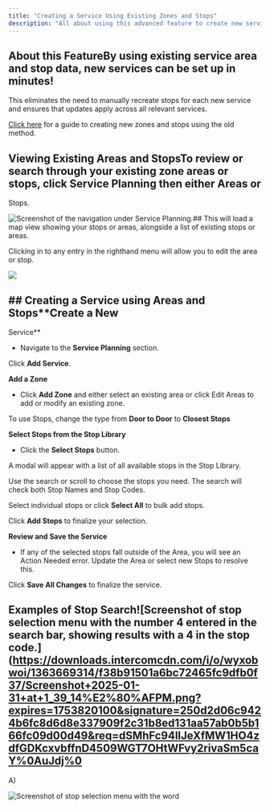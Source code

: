 ```yaml
---
title: "Creating a Service Using Existing Zones and Stops"
description: "All about using this advanced feature to create new services using existing zone and stop data."
---
```


## About this FeatureBy using existing service area and stop data, new services can be set up in minutes! 

This eliminates the need to manually recreate stops for each new service and ensures that updates apply across all relevant services.

[Click here](https://help.sparelabs.com/en/articles/8994903-adding-zones-and-stops) for a guide to creating new zones and stops using the old method.

## Viewing Existing Areas and StopsTo review or search through your existing zone areas or stops, click Service Planning then either Areas or 

Stops.

![Screenshot of the navigation under Service Planning.](https://downloads.intercomcdn.com/i/o/wyxobwoi/1360294388/89308fc947a30fd5422f256774aa/Screenshot+2025-01-31+at+1_12_39%E2%80%AFPM.png?expires=1753820100&signature=101a6d5471e69be39afd07889e9ad981870e6112f5e2b258875550d077ebda1f&req=dSMhFst3mYJXUfMW1HO4zdGWcFfSLaeJgekWyTpVmR7i2H6AaXH0McNnSqAx%0AIbuh%0A)## This will load a map view showing your stops or areas, alongside a list of existing stops or areas. 

Clicking in to any entry in the righthand menu will allow you to edit the area or stop.

![](https://downloads.intercomcdn.com/i/o/wyxobwoi/1360297696/2c1d1cf515497a58ccb507da73af/Screenshot+2025-01-31+at+1_17_37%E2%80%AFPM.png?expires=1738778400&signature=cecdd3ed6c8eeae1e36aad36f5ab7361b105b3a5729df954c0d4823b97b3c8a3&req=dSMhFst3modWX%2FMW3nq%2BgRAfzhzEm0J0ZQPM%2FCGy2CS3V25kw7niJ%2FgACeJc%0AWLvqFSklAfQKq3z2koJiCXXOxHM%3D%0A)

## ## Creating a Service using Areas and Stops**Create a New 

Service**

- Navigate to the **Service Planning** section.

Click **Add Service**.

**Add a Zone**

- Click **Add Zone** and either select an existing area or click Edit Areas to add or modify an existing zone. 

To use Stops, change the type from **Door to Door** to **Closest Stops**

**Select Stops from the Stop Library**

- Click the **Select Stops** button.

A modal will appear with a list of all available stops in the Stop Library.

Use the search or scroll to choose the stops you need. The search will check both Stop Names and Stop Codes.

Select individual stops or click **Select All** to bulk add stops.

Click **Add Stops** to finalize your selection.

**Review and Save the Service**

- If any of the selected stops fall outside of the Area, you will see an Action Needed error. Update the Area or select new Stops to resolve this.

Click **Save All Changes** to finalize the service.

## Examples of Stop Search![Screenshot of stop selection menu with the number 4 entered in the search bar, showing results with a 4 in the stop code.](https://downloads.intercomcdn.com/i/o/wyxobwoi/1363669314/f38b91501a6bc72465fc9dfb0f37/Screenshot+2025-01-31+at+1_39_14%E2%80%AFPM.png?expires=1753820100&signature=250d2d06c9424b6fc8d6d8e337909f2c31b8ed131aa57ab0b5b166fc09d00d49&req=dSMhFc94lIJeXfMW1HO4zdfGDKcxvbffnD4509WGT7OHtWFvy2rivaSm5caY%0AuJdj%0

A)

![Screenshot of stop selection menu with the word ](https://downloads.intercomcdn.com/i/o/wyxobwoi/1360318713/89042b4883a9df08dc986e3a837b/Screenshot+2025-01-31+at+1_39_30%E2%80%AFPM.png?expires=1753820100&signature=6b1a569abd472c29d0e24d0d0d6e8d36a57a669321c5251bdf787ce7f83a860f&req=dSMhFsp%2FlYZeWvMW1HO4zTR9cZaqtuOPFaHte9MQIfwivR9noiZqxUmWfBD%2B%0AEuhM%0A)
